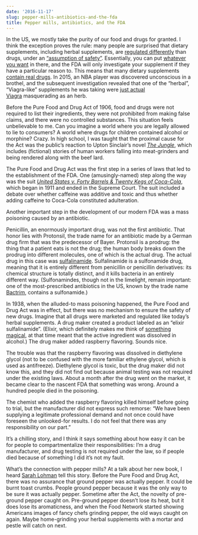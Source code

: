 ```yaml
---
date: '2016-11-17'
slug: pepper-mills-antibiotics-and-the-fda
title: Pepper mills, antibiotics, and the FDA
---
```


In the US, we mostly take the purity of our food and drugs for granted. I think the exception proves the rule: many people are surprised that dietary supplements, including herbal supplements, are [regulated differently](http://www.fda.gov/Food/DietarySupplements/) than drugs, under an ["assumption of safety"](http://www.nejm.org/doi/full/10.1056/NEJMsa1504267). Essentially, you can put [whatever you want](http://bmcmedicine.biomedcentral.com/articles/10.1186/1741-7015-11-222) in there, and the FDA will only investigate your supplement if they have a particular reason to. This means that many dietary supplements [contain real drugs](http://www.nejm.org/doi/full/10.1056/NEJMsa1504267). In 2015, an NBA player was discovered unconscious in a brothel, and the subsequent investigation revealed that one of the "herbal", "Viagra-like" supplements he was taking were [just actual Viagra](https://www.washingtonpost.com/news/morning-mix/wp/2015/10/15/herbal-viagra-pills-linked-to-lamar-odom-collapse-were-subject-of-fda-warning/) masquerading as an herb.

Before the Pure Food and Drug Act of 1906, food and drugs were not required to list their ingredients, they were not prohibited from making false claims, and there were no controlled substances. This situation feels unbelievable to me. Can you imagine a world where you are legally allowed to lie to consumers? A world where drugs for children contained alcohol or morphine? Crazy. In high school, I was taught that the proximal cause for the Act was the public's reaction to Upton Sinclair's novel [_The Jungle_](https://en.wikipedia.org/wiki/The_Jungle), which includes (fictional) stories of human workers falling into meat-grinders and being rendered along with the beef lard.

The Pure Food and Drug Act was the first step in a series of laws that led to the establishment of the FDA. One (amusingly-named) step along the way was the suit [_United States v. Forty Barrels & Twenty Kegs of Coca-Cola_](https://en.wikipedia.org/wiki/United_States_v._Forty_Barrels_%26_Twenty_Kegs_of_Coca-Cola), which began in 1911 and ended in the Supreme Court. The suit included a debate over whether caffeine was additive and toxic and thus whether adding caffeine to Coca-Cola constituted adulteration.

Another important step in the development of our modern FDA was a mass poisoning caused by an antibiotic.

Penicillin, an enormously important drug, was not the first antibiotic. That honor lies with Protonsil, the trade name for an antibiotic made by a German drug firm that was the predecessor of Bayer. Protonsil is a prodrug: the thing that a patient eats is not the drug; the human body breaks down the prodrug into different molecules, one of which is the actual drug. The actual drug in this case was [sulfalinamide](https://en.wikipedia.org/wiki/Sulfanilamide). Sulfalinamide is a sulfonamide drug, meaning that it is entirely different from penicillin or penicillin derivatives: its chemical structure is totally distinct, and it kills bacteria in an entirely different way. (Sulfonamindes, though not in the limelight, remain important: one of the most-prescribed antibiotics in the US, known by the trade name [Bactrim](https://en.wikipedia.org/wiki/Trimethoprim/sulfamethoxazole), contains a sulfonamide.)

In 1938, when the alluded-to mass poisoning happened, the Pure Food and Drug Act was in effect, but there was no mechanism to ensure the safety of new drugs. Imagine that all drugs were marketed and regulated like today's herbal supplements. A drug maker created a product labeled as an "elixir sulfalinamide". (Elixir, which definitely makes me think of [something magical](http://diablo.gamepedia.com/Elixirs), at that time meant that the active ingredient was dissolved in alcohol.) The drug maker added raspberry flavoring. Sounds nice.

The trouble was that the raspberry flavoring was dissolved in diethylene glycol (not to be confused with the more familiar ethylene glycol, which is used as antifreeze). Diethylene glycol is toxic, but the drug maker did not know this, and they did not find out because animal testing was not required under the existing laws. About a month after the drug went on the market, it became clear to the nascent FDA that something was wrong. Around a hundred people died in the poisoning.

The chemist who added the raspberry flavoring killed himself before going to trial, but the manufacturer did not express such remorse: "We have been supplying a legitimate professional demand and not once could have foreseen the unlooked-for results. I do not feel that there was any responsibility on our part."

It's a chilling story, and I think it says something about how easy it can be for people to compartmentalize their responsibilities: I'm a drug manufacturer, and drug testing is not required under the law, so if people died because of something I did it's not my fault.

What's the connection with pepper mills? At a talk about her new book, I heard [Sarah Lohman](http://www.fourpoundsflour.com/) tell this story. Before the Pure Food and Drug Act, there was no assurance that ground pepper was actually pepper. It could be burnt toast crumbs. People ground pepper because it was the only way to be sure it was actually pepper. Sometime after the Act, the novelty of pre-ground pepper caught on. Pre-ground pepper doesn't lose its heat, but it does lose its aromaticness, and when the Food Network started showing Americans images of fancy chefs grinding pepper, the old ways caught on again. Maybe home-grinding your herbal supplements with a mortar and pestle will catch on next.